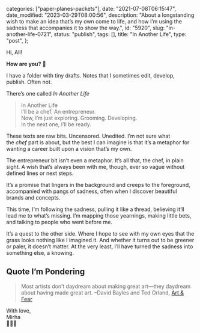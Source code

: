 
  categories: ["paper-planes-packets"],
  date: "2021-07-08T06:15:47",
  date_modified: "2023-03-29T08:00:56",
  description:
    "About a longstanding wish to make an idea that’s my own come to life, and how I’m using the sadness that accompanies it to show the way.",
  id: "5920",
  slug: "in-another-life-0721",
  status: "publish",
  tags: [],
  title: "In Another Life",
  type: "post",
};


Hi, All!

**How are you?** 🍳

I have a folder with tiny drafts. Notes that I sometimes edit, develop, publish. Often not.

There’s one called *In Another Life*

> In Another Life\
> I’ll be a chef. An entrepreneur.\
> Now, I’m just exploring. Grooming. Developing.\
> In the next one, I’ll be ready.

These texts are raw bits. Uncensored. Unedited. I’m not sure what the *chef* part is about, but the best I can imagine is that it’s a metaphor for wanting a career built upon a vision that’s my own.

The entrepreneur bit isn’t even a metaphor. It’s all that, the chef, in plain sight. A wish that’s always been with me, though, ever so vague without defined lines or next steps.

It’s a promise that lingers in the background and creeps to the foreground, accompanied with pangs of sadness, often when I discover beautiful brands and concepts.

This time, I’m following the sadness, pulling it like a thread, believing it’ll lead me to what’s missing. I’m mapping those yearnings, making little bets, and talking to people who went before me.

It’s a quest to the other side. Where I hope to see with my own eyes that the grass looks nothing like I imagined it. And whether it turns out to be greener or paler, it doesn’t matter. At the very least, I’ll have turned the sadness into something else, a knowing.

## Quote I’m Pondering

> Most artists don’t daydream about making great art—they daydream about having made great art. –David Bayles and Ted Orland, [Art & Fear](/posts/read-100-books/#art-and-fear)

With love,\
Mirha\
👩🏻‍🍳
